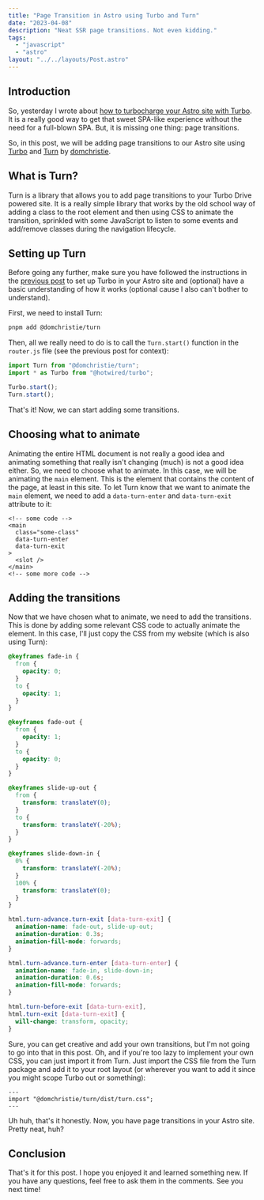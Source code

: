 ```yaml
---
title: "Page Transition in Astro using Turbo and Turn"
date: "2023-04-08"
description: "Neat SSR page transitions. Not even kidding."
tags:
  - "javascript"
  - "astro"
layout: "../../layouts/Post.astro"
---
```


## Introduction

So, yesterday I wrote about [how to turbocharge your Astro site with Turbo](/posts/turbocharge-astro). It is a really
good way to get that sweet SPA-like experience without the need for a full-blown SPA. But, it is missing one thing: page transitions.

So, in this post, we will be adding page transitions to our Astro site using [Turbo](https://turbo.hotwired.dev/) and [Turn](https://github.com/domchristie/turn)
by [domchristie](https://github.com/domchristie).

## What is Turn?

Turn is a library that allows you to add page transitions to your Turbo Drive powered site. It is a really simple library that
works by the old school way of adding a class to the root element and then using CSS to animate the transition, sprinkled with
some JavaScript to listen to some events and add/remove classes during the navigation lifecycle.

## Setting up Turn

Before going any further, make sure you have followed the instructions in the [previous post](/posts/turbocharge-astro) to set up
Turbo in your Astro site and (optional) have a basic understanding of how it works (optional cause I also can't bother to understand).

First, we need to install Turn:

```bash
pnpm add @domchristie/turn
```

Then, all we really need to do is to call the `Turn.start()` function in the `router.js` file (see the previous post for context):

```js
import Turn from "@domchristie/turn";
import * as Turbo from "@hotwired/turbo";

Turbo.start();
Turn.start();
```

That's it! Now, we can start adding some transitions.

## Choosing what to animate

Animating the entire HTML document is not really a good idea and animating something that really isn't changing (much) is not a
good idea either. So, we need to choose what to animate. In this case, we will be animating the `main` element. This is the
element that contains the content of the page, at least in this site. To let Turn know that we want to animate the `main`
element, we need to add a `data-turn-enter` and `data-turn-exit` attribute to it:

```astro
<!-- some code -->
<main
  class="some-class"
  data-turn-enter
  data-turn-exit
>
  <slot />
</main>
<!-- some more code -->
```

## Adding the transitions

Now that we have chosen what to animate, we need to add the transitions. This is done by adding some relevant CSS code to actually
animate the element. In this case, I'll just copy the CSS from my website (which is also using Turn):

```css
@keyframes fade-in {
  from {
    opacity: 0;
  }
  to {
    opacity: 1;
  }
}

@keyframes fade-out {
  from {
    opacity: 1;
  }
  to {
    opacity: 0;
  }
}

@keyframes slide-up-out {
  from {
    transform: translateY(0);
  }
  to {
    transform: translateY(-20%);
  }
}

@keyframes slide-down-in {
  0% {
    transform: translateY(-20%);
  }
  100% {
    transform: translateY(0);
  }
}

html.turn-advance.turn-exit [data-turn-exit] {
  animation-name: fade-out, slide-up-out;
  animation-duration: 0.3s;
  animation-fill-mode: forwards;
}

html.turn-advance.turn-enter [data-turn-enter] {
  animation-name: fade-in, slide-down-in;
  animation-duration: 0.6s;
  animation-fill-mode: forwards;
}

html.turn-before-exit [data-turn-exit],
html.turn-exit [data-turn-exit] {
  will-change: transform, opacity;
}
```

Sure, you can get creative and add your own transitions, but I'm not going to go into that in this post.
Oh, and if you're too lazy to implement your own CSS, you can just import it from Turn. Just import the CSS file from the
Turn package and add it to your root layout (or wherever you want to add it since you might scope Turbo out or something):

```astro
---
import "@domchristie/turn/dist/turn.css";
---
```

Uh huh, that's it honestly. Now, you have page transitions in your Astro site. Pretty neat, huh?

## Conclusion

That's it for this post. I hope you enjoyed it and learned something new. If you have any questions, feel free to ask them
in the comments. See you next time!
